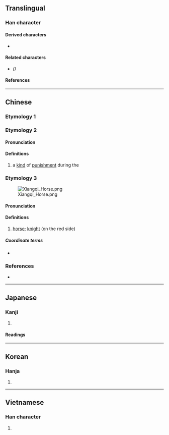 {{character info/new}}
==Translingual==

===Han character===
{{Han char|rn=9|rad=人|as=10|sn=12|four=21227|canj=OSQF|ids=⿰亻馬}}

====Derived characters====
* {{l|mul|[[𧝥]]}}

====Related characters====
* {{l|mul|[[㐷]]}} ''({{w|Simplified Chinese}})''

====References====
{{Han ref|kx=0113.010|dkj=00947|dj=0240.110|hdz=10200.020|uh=508C}}

----

==Chinese==

===Etymology 1===
{{zh-see|罵|v}}

===Etymology 2===
{{zh-forms|s=㐷}}

====Pronunciation====
{{zh-pron
|m=mà
|ma=Zh-mà.ogg
|c=maa6
|mc=y
|oc=y
|cat=n
}}

====Definitions====
{{zh-hanzi}}

# {{lb|zh|historical}} a [[kind]] of [[punishment]] during the {{w|Han Dynasty}}

===Etymology 3===
{{zh-forms|s=㐷}}
[[File:Xiangqi Horse.png|right|thumb]]

====Pronunciation====
{{zh-pron
|m=mǎ
|c=maa5
|h=
|md=
|mn=
|w=
|cat=n
}}

====Definitions====
{{zh-hanzi}}

# {{lb|zh|Chinese chess}} [[horse]]; [[knight]] (on the red side)

=====Coordinate terms=====
* {{list:Chinese chess pieces/zh}}

{{zh-cat|Chess}}

===References===
* {{R:twedu|B00133}}

----

==Japanese==

===Kanji===
{{ja-kanji|grade=|rs=人10}}

# {{defn|lang=ja|sort=人10}}

====Readings====
{{ja-readings
|goon=め<め
|kanon=ば<ば
|kun=ののし-る<ののし-る
}}

----

==Korean==

===Hanja===
{{ko-hanja|hangeul=마}}

# {{defn|lang=ko|sort=人10}}

----

==Vietnamese==

===Han character===
{{vi-hantu|[[má]], [[mã]]|rs=人10}}

# {{defn|lang=vi|sort=人10}}